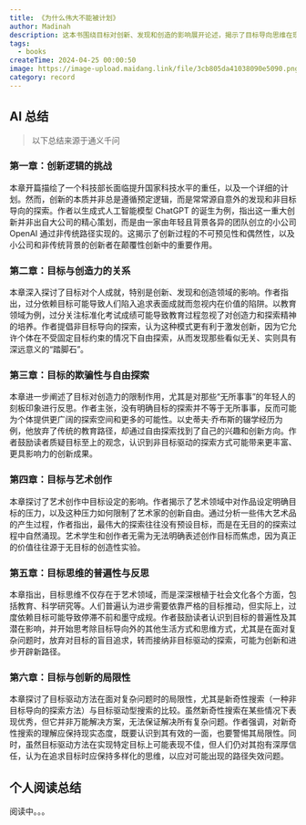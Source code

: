 ```yaml
---
title: 《为什么伟大不能被计划》
author: Madinah
description: 这本书围绕目标对创新、发现和创造的影响展开论述，揭示了目标导向思维在现代社会的普遍性以及其对创新过程的潜在限制。作者倡导非目标导向的探索模式，认为这种模式更有利于激发个体的创造力，促进意外发现和重大创新的发生。通过一系列案例分析和理论探讨，作者鼓励读者反思目标至上的观念，接纳并实践非目标驱动的探索方法，以期在个人生活、教育、科学、艺术等领域实现更深层次的创新和突破。--来自于通义千问总结
tags:
  - books
createTime: 2024-04-25 00:00:50
image: https://image-upload.maidang.link/file/3cb805da41038090e5090.png
category: record
---
```


## AI 总结

> 以下总结来源于通义千问

### 第一章：创新逻辑的挑战

本章开篇描绘了一个科技部长面临提升国家科技水平的重任，以及一个详细的计划。然而，创新的本质并非总是遵循预定逻辑，而是常常源自意外的发现和非目标导向的探索。作者以生成式人工智能模型 ChatGPT 的诞生为例，指出这一重大创新并非出自大公司的精心策划，而是由一家由年轻且背景各异的团队创立的小公司 OpenAI 通过非传统路径实现的。这揭示了创新过程的不可预见性和偶然性，以及小公司和非传统背景的创新者在颠覆性创新中的重要作用。

### 第二章：目标与创造力的关系

本章深入探讨了目标对个人成就，特别是创新、发现和创造领域的影响。作者指出，过分依赖目标可能导致人们陷入追求表面成就而忽视内在价值的陷阱。以教育领域为例，过分关注标准化考试成绩可能导致教育过程忽视了对创造力和探索精神的培养。作者提倡非目标导向的探索，认为这种模式更有利于激发创新，因为它允许个体在不受固定目标约束的情况下自由探索，从而发现那些看似无关、实则具有深远意义的“踏脚石”。

### 第三章：目标的欺骗性与自由探索

本章进一步阐述了目标对创造力的限制作用，尤其是对那些“无所事事”的年轻人的刻板印象进行反思。作者主张，没有明确目标的探索并不等于无所事事，反而可能为个体提供更广阔的探索空间和更多的可能性。以史蒂夫·乔布斯的辍学经历为例，他放弃了传统的教育路径，却通过自由探索找到了自己的兴趣和创新方向。作者鼓励读者质疑目标至上的观念，认识到非目标驱动的探索方式可能带来更丰富、更具影响力的创新成果。

### 第四章：目标与艺术创作

本章探讨了艺术创作中目标设定的影响。作者揭示了艺术领域中对作品设定明确目标的压力，以及这种压力如何限制了艺术家的创新自由。通过分析一些伟大艺术品的产生过程，作者指出，最伟大的探索往往没有预设目标，而是在无目的的探索过程中自然涌现。艺术学生和创作者无需为无法明确表述创作目标而焦虑，因为真正的价值往往源于无目标的创造性实验。

### 第五章：目标思维的普遍性与反思

本章指出，目标思维不仅存在于艺术领域，而是深深根植于社会文化各个方面，包括教育、科学研究等。人们普遍认为进步需要依靠严格的目标推动，但实际上，过度依赖目标可能导致停滞不前和墨守成规。作者鼓励读者认识到目标的普遍性及其潜在影响，并开始思考除目标导向外的其他生活方式和思维方式，尤其是在面对复杂问题时，放弃对目标的盲目追求，转而接纳非目标驱动的探索，可能为创新和进步开辟新路径。

### 第六章：目标与创新的局限性

本章探讨了目标驱动方法在面对复杂问题时的局限性，尤其是新奇性搜索（一种非目标导向的探索方法）与目标驱动型搜索的比较。虽然新奇性搜索在某些情况下表现优秀，但它并非万能解决方案，无法保证解决所有复杂问题。作者强调，对新奇性搜索的理解应保持现实态度，既要认识到其有效的一面，也要警惕其局限性。同时，虽然目标驱动方法在实现特定目标上可能表现不佳，但人们仍对其抱有深厚信任，认为在追求目标时应保持多样化的思维，以应对可能出现的路径失效问题。


## 个人阅读总结

阅读中。。。
